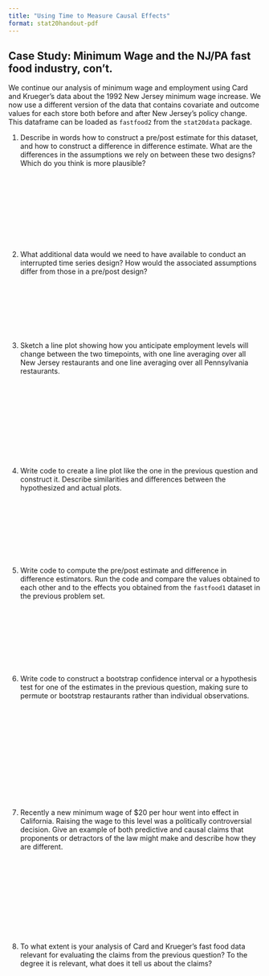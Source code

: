 ```yaml
---
title: "Using Time to Measure Causal Effects"
format: stat20handout-pdf
---
```


<!-- ## Case Study 2: Cherry Blossom Run	 -->

<!-- The Cherry Blossom Run is an annual 10-mile race that takes place in April in Washington D.C. when the cherry trees are in bloom. Data were scraped from the Run’s Web pages and include official times and other information, such as the age, sex, and address for all registered runners from 1999 to 2012. Originally designed as a preparatory race for professional runners in the New York Marathon, the Cherry Blossom Run has gained popularity and now over 10,000 people participate each year. An ambitious data scientist used these data to compare the times of 30-year-old runners to 50-year-old runners, to study how run times decreased as people age. 	 -->

<!-- 1. Describe the sample. How large is it ($n$) and what is the unit of observation? -->

<!-- \ -->

<!-- 2. Describe the population. How large is it ($N$)? -->

<!-- \ -->

<!-- 3. Identify the population parameter that researchers are interested in estimating and the corresponding statistic that will serve as the estimate. -->

<!-- \ -->

<!-- 4. Identify possible sources of bias and whether they are selection or measurement bias. How do you expect this will effect the estimate of the parameter? -->

<!-- \ -->
<!-- \ -->
<!-- \ -->
<!-- \ -->
<!-- \ -->
<!-- \ -->
<!-- \ -->
<!-- \ -->
<!-- \ -->


<!-- 5. Identify possible sources of variation and whether they are sampling or measurement variability. How do you expect this will effect the estimate of the parameter? -->

<!-- \ -->
<!-- \ -->
<!-- \ -->
<!-- \ -->
<!-- \ -->
<!-- \ -->
<!-- \ -->
<!-- \ -->
<!-- \ -->

<!-- 6. On a separate sheet of paper, make two sketches: an empirical distribution of the data and what you think the sampling distribution of the statistic might look like given what you know about the data collection. Be sure to label the axes of both plots. Add a vertical line on the sampling distribution that hits the x-axis where you expect the population parameter to be. -->

## Case Study: Minimum Wage and the NJ/PA fast food industry, con't.

We continue our analysis of minimum wage and employment using Card and Krueger's
data about the 1992 New Jersey minimum wage increase.  We now use a different
version of the data that contains covariate and outcome values for each store
both before and after New Jersey's policy change.  This dataframe can be loaded
as `fastfood2` from the `stat20data` package.


@. Describe in words how to construct a pre/post estimate for this dataset, and
how to construct a difference in difference estimate.  What are the differences
in the assumptions we rely on between these two designs?  Which do you think is
more plausible?

\
\
\
\
\
\
\
\


@. What additional data would we need to have available to conduct an
interrupted time series design?  How would the associated assumptions differ from
those in a pre/post design?

\
\
\
\
\
\

@. Sketch a line plot showing how you anticipate employment levels will change 
between the two timepoints, with one line  averaging over all New Jersey 
restaurants and one line averaging over all Pennsylvania restaurants.
 
\
\
\
\
\
\
\
\
\


@. Write code to create a line plot like the one in the previous question and
construct it.  Describe similarities and differences between the hypothesized
and actual plots.

\
\
\
\
\
\
\



@. Write code to compute the pre/post estimate and difference in difference
estimators.  Run the code and compare the values obtained to each other and to
the effects you obtained from the `fastfood1` dataset in the previous problem set.


\
\
\
\
\
\
\


@. Write code to construct a bootstrap confidence interval or a hypothesis test
for one of the estimates in the previous question, making sure to permute or 
bootstrap restaurants rather than individual observations.

\
\
\
\
\
\
\
\
\
\
\



@. Recently  a new minimum wage of \$20 per hour went into effect in California.
Raising the wage to this level was a politically
controversial decision.  Give an example of both predictive and causal claims 
that proponents or detractors of the law might make and describe how they are different.  

\
\
\
\
\
\
\
\
\



@. To what extent is your analysis of Card and
Krueger's fast food data relevant for evaluating the claims from the previous question?  To the 
degree it is relevant, what does it tell us about the claims?





